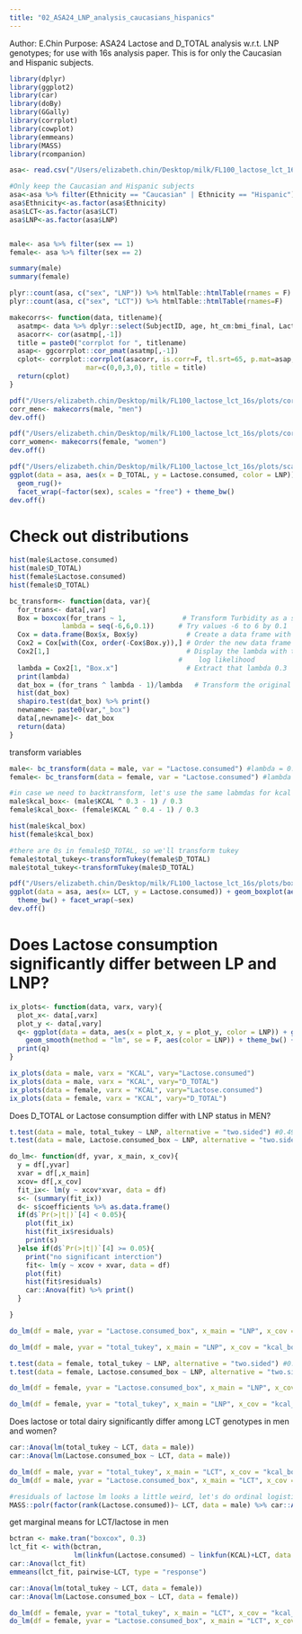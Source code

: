 ```yaml
---
title: "02_ASA24_LNP_analysis_caucasians_hispanics"
---
```


Author: E.Chin
Purpose: ASA24 Lactose and D_TOTAL analysis w.r.t. LNP genotypes; for use with 16s analysis paper. This is for only the Caucasian and Hispanic subjects. 


```r
library(dplyr)
library(ggplot2)
library(car)
library(doBy)
library(GGally)
library(corrplot)
library(cowplot)
library(emmeans)
library(MASS)
library(rcompanion)

asa<- read.csv("/Users/elizabeth.chin/Desktop/milk/FL100_lactose_lct_16s/data/out_asa24/03_asa24_lactose_dtotal_no_powders_lct.csv", header=T) #these are the subjects who have lactose (average over 2 or 3 recalls) estimates available from usable ASA24 recalls  

#Only keep the Caucasian and Hispanic subjects
asa<-asa %>% filter(Ethnicity == "Caucasian" | Ethnicity == "Hispanic")
asa$Ethnicity<-as.factor(asa$Ethnicity)
asa$LCT<-as.factor(asa$LCT)
asa$LNP<-as.factor(asa$LNP)


male<- asa %>% filter(sex == 1)
female<- asa %>% filter(sex == 2)
```

```r
summary(male)
summary(female)
```

```r
plyr::count(asa, c("sex", "LNP")) %>% htmlTable::htmlTable(rnames = F)
plyr::count(asa, c("sex", "LCT")) %>% htmlTable::htmlTable(rnames=F)
```

```r
makecorrs<- function(data, titlename){
  asatmp<- data %>% dplyr::select(SubjectID, age, ht_cm:bmi_final, Lactose.consumed:KCAL)
  asacorr<- cor(asatmp[,-1])
  title = paste0("corrplot for ", titlename)
  asap<- ggcorrplot::cor_pmat(asatmp[,-1])
  cplot<- corrplot::corrplot(asacorr, is.corr=F, tl.srt=65, p.mat=asap, sig.level = 0.05, insig="pch",
                   mar=c(0,0,3,0), title = title)
  return(cplot)
}
```

```r
pdf("/Users/elizabeth.chin/Desktop/milk/FL100_lactose_lct_16s/plots/corrplot_asa_men.pdf", width = 4, height =4)
corr_men<- makecorrs(male, "men")
dev.off()

pdf("/Users/elizabeth.chin/Desktop/milk/FL100_lactose_lct_16s/plots/corrplot_asa_women.pdf", width = 4, height =4)
corr_women<- makecorrs(female, "women")
dev.off()
```
```r
pdf("/Users/elizabeth.chin/Desktop/milk/FL100_lactose_lct_16s/plots/scatter_asa_lactose_dtotal_sex.pdf", width = 6, height =4)
ggplot(data = asa, aes(x = D_TOTAL, y = Lactose.consumed, color = LNP)) + geom_point(aes(fill =LNP), size = 2) + 
  geom_rug()+
  facet_wrap(~factor(sex), scales = "free") + theme_bw()
dev.off()
```
# Check out distributions

```r
hist(male$Lactose.consumed)
hist(male$D_TOTAL)
hist(female$Lactose.consumed)
hist(female$D_TOTAL)
```

```r
bc_transform<- function(data, var){
  for_trans<- data[,var]
  Box = boxcox(for_trans ~ 1,              # Transform Turbidity as a single vector
             lambda = seq(-6,6,0.1))      # Try values -6 to 6 by 0.1
  Cox = data.frame(Box$x, Box$y)            # Create a data frame with the results
  Cox2 = Cox[with(Cox, order(-Cox$Box.y)),] # Order the new data frame by decreasing y
  Cox2[1,]                                  # Display the lambda with the greatest
                                          #    log likelihood
  lambda = Cox2[1, "Box.x"]                 # Extract that lambda 0.3
  print(lambda)
  dat_box = (for_trans ^ lambda - 1)/lambda   # Transform the original data
  hist(dat_box)
  shapiro.test(dat_box) %>% print()
  newname<- paste0(var,"_box")
  data[,newname]<- dat_box
  return(data)
}
```


transform variables
```r
male<- bc_transform(data = male, var = "Lactose.consumed") #lambda = 0.3
female<- bc_transform(data = female, var = "Lactose.consumed") #lambda = 0.4

#in case we need to backtransform, let's use the same labmdas for kcal
male$kcal_box<- (male$KCAL ^ 0.3 - 1) / 0.3
female$kcal_box<- (female$KCAL ^ 0.4 - 1) / 0.3

hist(male$kcal_box)
hist(female$kcal_box)

#there are 0s in female$D_TOTAL, so we'll transform tukey
female$total_tukey<-transformTukey(female$D_TOTAL)
male$total_tukey<-transformTukey(male$D_TOTAL)


```

```r
pdf("/Users/elizabeth.chin/Desktop/milk/FL100_lactose_lct_16s/plots/boxplot_asa_lactose_lct_sex.pdf", width = 6, height =4)
ggplot(data = asa, aes(x= LCT, y = Lactose.consumed)) + geom_boxplot(aes(fill = LNP), varwidth = T, notch = T) + 
  theme_bw() + facet_wrap(~sex)
dev.off()
```


# Does Lactose consumption significantly differ between LP and LNP? 
```r
ix_plots<- function(data, varx, vary){
  plot_x<- data[,varx]
  plot_y <- data[,vary]
  q<- ggplot(data = data, aes(x = plot_x, y = plot_y, color = LNP)) + geom_point(aes(fill = LNP)) + 
    geom_smooth(method = "lm", se = F, aes(color = LNP)) + theme_bw() + xlab(varx) + ylab(vary)
  print(q)
}

ix_plots(data = male, varx = "KCAL", vary="Lactose.consumed")
ix_plots(data = male, varx = "KCAL", vary="D_TOTAL")
ix_plots(data = female, varx = "KCAL", vary="Lactose.consumed")
ix_plots(data = female, varx = "KCAL", vary="D_TOTAL")
```

Does D_TOTAL or Lactose consumption differ with LNP status in MEN?
```r
t.test(data = male, total_tukey ~ LNP, alternative = "two.sided") #0.4902
t.test(data = male, Lactose.consumed_box ~ LNP, alternative = "two.sided") #0.09469
```
```r
do_lm<- function(df, yvar, x_main, x_cov){
  y = df[,yvar]
  xvar = df[,x_main]
  xcov= df[,x_cov]
  fit_ix<- lm(y ~ xcov*xvar, data = df)
  s<- (summary(fit_ix))
  d<- s$coefficients %>% as.data.frame()
  if(d$`Pr(>|t|)`[4] < 0.05){
    plot(fit_ix)
    hist(fit_ix$residuals)
    print(s)
  }else if(d$`Pr(>|t|)`[4] >= 0.05){
    print("no significant interction")
    fit<- lm(y ~ xcov + xvar, data = df)
    plot(fit)
    hist(fit$residuals)
    car::Anova(fit) %>% print()
  }

}
```

```r
do_lm(df = male, yvar = "Lactose.consumed_box", x_main = "LNP", x_cov = "kcal_box")
```

```r
do_lm(df = male, yvar = "total_tukey", x_main = "LNP", x_cov = "kcal_box")
```

```r
t.test(data = female, total_tukey ~ LNP, alternative = "two.sided") #0.1608
t.test(data = female, Lactose.consumed_box ~ LNP, alternative = "two.sided") #0.1117
```


```r
do_lm(df = female, yvar = "Lactose.consumed_box", x_main = "LNP", x_cov = "kcal_box") #residuals are a little weird 

do_lm(df = female, yvar = "total_tukey", x_main = "LNP", x_cov = "kcal_box")
```

Does lactose or total dairy significantly differ among LCT genotypes in men and women?

```r
car::Anova(lm(total_tukey ~ LCT, data = male))
car::Anova(lm(Lactose.consumed_box ~ LCT, data = male))

do_lm(df = male, yvar = "total_tukey", x_main = "LCT", x_cov = "kcal_box")
do_lm(df = male, yvar = "Lactose.consumed_box", x_main = "LCT", x_cov = "kcal_box")

#residuals of lactose lm looks a little weird, let's do ordinal logistic rgression as a 'non parametric' way to check 
MASS::polr(factor(rank(Lactose.consumed))~ LCT, data = male) %>% car::Anova()
```
get marginal means for LCT/lactose in men 
```r
bctran <- make.tran("boxcox", 0.3)
lct_fit <- with(bctran, 
                lm(linkfun(Lactose.consumed) ~ linkfun(KCAL)+LCT, data = male))
car::Anova(lct_fit)
emmeans(lct_fit, pairwise~LCT, type = "response")
```


```r
car::Anova(lm(total_tukey ~ LCT, data = female))
car::Anova(lm(Lactose.consumed_box ~ LCT, data = female))

do_lm(df = female, yvar = "total_tukey", x_main = "LCT", x_cov = "kcal_box")
do_lm(df = female, yvar = "Lactose.consumed_box", x_main = "LCT", x_cov = "kcal_box")

```

